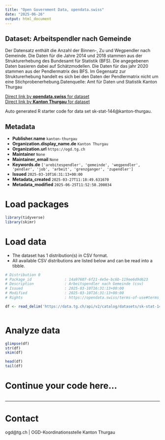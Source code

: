 ```yaml
---
title: "Open Government Data, opendata.swiss"
date: "2025-06-26"
output: html_document
---
```


## Dataset: Arbeitspendler nach Gemeinde

Der Datensatz enthält die Anzahl der Binnen-, Zu und Wegpendler nach Gemeinde. Die Daten für die Jahre 2014 und 2018 stammen aus der Strukturerhebung des Bundesamt für Statistik (BFS). Die angegebenen Daten basieren dabei auf Schätzmodellen. Die Daten für das jahr 2020 stammen aus der Pendlermatrix des BFS. Im Gegensatz zur Strukturerhebung handelt es sich bei den Daten der Pendlermatrix nicht um eine Stichprobenerhebung.Datenquelle: Amt für Daten und Statistik Kanton Thurgau

[Direct link by **opendata.swiss** for dataset](https://opendata.swiss/de/dataset/arbeitspendler-nach-gemeinde)<br>
[Direct link by **Kanton Thurgau** for dataset](https://data.tg.ch/explore/dataset/sk-stat-144/)

Auto generated R starter code for data set sk-stat-144@kanton-thurgau.

## Metadata

- **Publisher.name** `kanton-thurgau`
- **Organization.display_name.de** `Kanton Thurgau`
- **Organization.url** `https://ogd.tg.ch`
- **Maintainer** `None`
- **Maintainer_email** `None`
- **Keywords.de** `['arebitespendler', 'gemeinde', 'wegpendler', 'pendler', 'job', 'arbeit', 'grenzganger', 'zupendler']`
- **Issued** `2025-03-10T16:31:13+00:00`
- **Metadata_created** `2025-03-27T11:18:49.631670`
- **Metadata_modified** `2025-06-25T11:52:50.200034`


# Load packages

```r

library(tidyverse)
library(skimr)

```

# Load data

-   The dataset has 1 distribution(s) in CSV format.
-   All available CSV distributions are listed below and can be read into a tibble.

```r

# Distribution 0
# Package_id               : 14a97607-6f21-4e5e-bc6b-119ee6d9d623
# Description              : Arbeitspendler nach Gemeinde (csv)
# Issued                   : 2025-03-10T16:31:13+00:00
# Modified                 : 2025-03-10T16:31:13+00:00
# Rights                   : https://opendata.swiss/terms-of-use#terms_by

df <- read_delim('https://data.tg.ch/api/v2/catalog/datasets/sk-stat-144/exports/csv?use_labels=true')



```

# Analyze data

```r

glimpse(df)
str(df)
skim(df)

head(df)
tail(df)

```

# Continue your code here...

```r

```

------------------------------------------------------------------------

# Contact

ogd@tg.ch | OGD-Koordinationsstelle Kanton Thurgau
